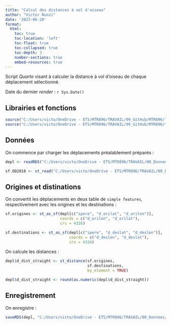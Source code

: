 ```yaml
---
title: "Calcul des distances à vol d'oiseau"
author: "Victor Nunzi"
date: '2023-06-20'
format: 
  html:
    toc: true
    toc-location: 'left'
    toc-float: true
    toc-collapsed: true
    toc-depth: 3
    number-sections: true
    embed-resources: true
---
```


Script *Quarto* visant à calculer la distance à vol d'oiseau de chaque déplacement sélectionné.

Date du dernier *render* : `r Sys.Date()`

## Librairies et fonctions {-}

```r
source("C:/Users/victo/OneDrive - ETS/MTR896/TRAVAIL/99_GitHub/MTR896/librairies/librairies.R")
source("C:/Users/victo/OneDrive - ETS/MTR896/TRAVAIL/99_GitHub/MTR896/fonctions/fonctions.R")
```

## Données

On commence par charger les déplacements préalablement préparés :

```r
depl <- readRDS("C:/Users/victo/OneDrive - ETS/MTR896/TRAVAIL/00_Donnees/deplacements/depl_COMPLETE.Rds")
```

```r
sf.OD2018 <- st_read("C:/Users/victo/OneDrive - ETS/MTR896/TRAVAIL/00_Donnees/geom/eod/shapefile-limiteOD/TERR_OD2018.shp", quiet= T)
```


## Origines et distinations

On convertit les déplacements en deux table de `simple features`, respectivement avec les origines et les destinations :

```r
sf.origines <- st_as_sf(depl[c("ipere", "d_orilat", "d_orilon")],
                        coords = c("d_orilon", "d_orilat"),
                        crs = 4326)

sf.destinations <- st_as_sf(depl[c("ipere", "d_deslat", "d_deslon")],
                            coords = c("d_deslon", "d_deslat"),
                            crs = 4326)
```

On calcule les distances :

```r
depl$d_dist_straight <- st_distance(sf.origines,
                                    sf.destinations,
                                    by_element = TRUE)

depl$d_dist_straight <- round(as.numeric(depl$d_dist_straight))
```

## Enregistrement

On enregistre : 

```r
saveRDS(depl, "C:/Users/victo/OneDrive - ETS/MTR896/TRAVAIL/00_Donnees/deplacements/depl_COMPLETE.Rds")
```